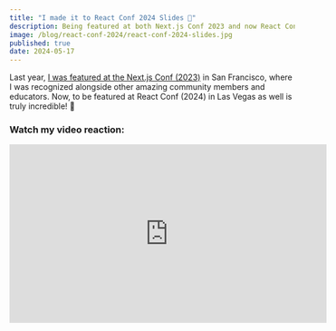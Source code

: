 ```yaml
---
title: "I made it to React Conf 2024 Slides 🤯"
description: Being featured at both Next.js Conf 2023 and now React Conf 2024 is truly incredible!
image: /blog/react-conf-2024/react-conf-2024-slides.jpg
published: true
date: 2024-05-17
---
```


Last year, [I was featured at the Next.js Conf (2023)](/blog/nextjs-conf-announcing-nextjs14-and-a-surprise-for-me) in San Francisco, where I was recognized alongside other amazing community members and educators. Now, to be featured at React Conf (2024) in Las Vegas as well is truly incredible! 🎉

### Watch my video reaction:

<div className="flex justify-center">
  <iframe
    width="560"
    height="315"
    src="https://www.youtube.com/embed/qIPMB3BeCOI?si=pLaSMu3DbDWlIwVt" 
    title="YouTube video player"
    frameborder="0"
    allow="accelerometer; autoplay; clipboard-write; encrypted-media; gyroscope; picture-in-picture; fullscreen; web-share"
  ></iframe>
</div>
